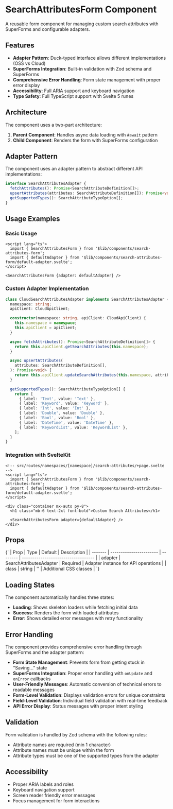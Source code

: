 

<Meta of={SearchAttributesForm} />

# SearchAttributesForm Component

A reusable form component for managing custom search attributes with SuperForms and configurable adapters.

## Features

- **Adapter Pattern**: Duck-typed interface allows different implementations (OSS vs Cloud)
- **SuperForms Integration**: Built-in validation with Zod schema and SuperForms
- **Comprehensive Error Handling**: Form state management with proper error display
- **Accessibility**: Full ARIA support and keyboard navigation
- **Type Safety**: Full TypeScript support with Svelte 5 runes

## Architecture

The component uses a two-part architecture:

1. **Parent Component**: Handles async data loading with `#await` pattern
2. **Child Component**: Renders the form with SuperForms configuration

## Adapter Pattern

The component uses an adapter pattern to abstract different API implementations:

```typescript
interface SearchAttributesAdapter {
  fetchAttributes(): Promise<SearchAttributeDefinition[]>;
  upsertAttributes(attributes: SearchAttributeDefinition[]): Promise<void>;
  getSupportedTypes(): SearchAttributeTypeOption[];
}
```

## Usage Examples

### Basic Usage

```svelte
<script lang="ts">
  import { SearchAttributesForm } from '$lib/components/search-attributes-form';
  import { defaultAdapter } from '$lib/components/search-attributes-form/default-adapter.svelte';
</script>

<SearchAttributesForm {adapter: defaultAdapter} />
```

### Custom Adapter Implementation

```typescript
class CloudSearchAttributesAdapter implements SearchAttributesAdapter {
  namespace: string;
  apiClient: CloudApiClient;

  constructor(namespace: string, apiClient: CloudApiClient) {
    this.namespace = namespace;
    this.apiClient = apiClient;
  }

  async fetchAttributes(): Promise<SearchAttributeDefinition[]> {
    return this.apiClient.getSearchAttributes(this.namespace);
  }

  async upsertAttributes(
    attributes: SearchAttributeDefinition[],
  ): Promise<void> {
    return this.apiClient.updateSearchAttributes(this.namespace, attributes);
  }

  getSupportedTypes(): SearchAttributeTypeOption[] {
    return [
      { label: 'Text', value: 'Text' },
      { label: 'Keyword', value: 'Keyword' },
      { label: 'Int', value: 'Int' },
      { label: 'Double', value: 'Double' },
      { label: 'Bool', value: 'Bool' },
      { label: 'DateTime', value: 'DateTime' },
      { label: 'KeywordList', value: 'KeywordList' },
    ];
  }
}
```

### Integration with SvelteKit

```svelte
<!-- src/routes/namespaces/[namespace]/search-attributes/+page.svelte -->
<script lang="ts">
  import { SearchAttributesForm } from '$lib/components/search-attributes-form';
  import { defaultAdapter } from '$lib/components/search-attributes-form/default-adapter.svelte';
</script>

<div class="container mx-auto py-8">
  <h1 class="mb-6 text-2xl font-bold">Custom Search Attributes</h1>

  <SearchAttributesForm adapter={defaultAdapter} />
</div>
```

## Props

<Markdown>
  {`
| Prop    | Type                    | Default  | Description                         |
| ------- | ----------------------- | -------- | ----------------------------------- |
| adapter | SearchAttributesAdapter | Required | Adapter instance for API operations |
| class   | string                  | ''       | Additional CSS classes              |
  `}
</Markdown>

## Loading States

The component automatically handles three states:

- **Loading**: Shows skeleton loaders while fetching initial data
- **Success**: Renders the form with loaded attributes
- **Error**: Shows detailed error messages with retry functionality

## Error Handling

The component provides comprehensive error handling through SuperForms and the adapter pattern:

- **Form State Management**: Prevents form from getting stuck in "Saving..." state
- **SuperForms Integration**: Proper error handling with `onUpdate` and `onError` callbacks
- **User-Friendly Messages**: Automatic conversion of technical errors to readable messages
- **Form-Level Validation**: Displays validation errors for unique constraints
- **Field-Level Validation**: Individual field validation with real-time feedback
- **API Error Display**: Status messages with proper intent styling

## Validation

Form validation is handled by Zod schema with the following rules:

- Attribute names are required (min 1 character)
- Attribute names must be unique within the form
- Attribute types must be one of the supported types from the adapter

## Accessibility

- Proper ARIA labels and roles
- Keyboard navigation support
- Screen reader friendly error messages
- Focus management for form interactions
